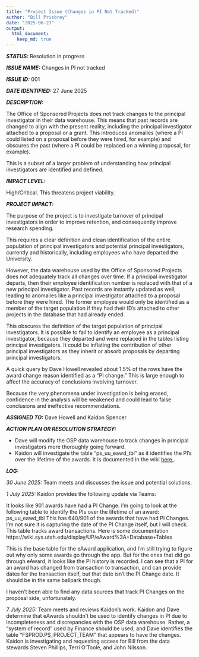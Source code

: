 ```yaml
---
title: "Project Issue (Changes in PI Not Tracked)"
author: "Bill Prisbrey"
date: "2025-06-27"
output:
  html_document:
    keep_md: true
---
```


***STATUS:***  Resolution in progress

***ISSUE NAME:***  Changes in PI not tracked    

***ISSUE ID:*** 001

***DATE IDENTIFIED:***  27 June 2025    

***DESCRIPTION:***  

  The Office of Sponsored Projects does not track changes to the principal investigator in their data warehouse.  This means that past records are changed to align with the present reality, including the principal investigator attached to a proposal or a grant.  This introduces anomalies (where a PI could listed on a proposal before they were hired, for example) and obscures the past (where a PI could be replaced on a winning proposal, for example).
  
  This is a subset of a larger problem of understanding how principal investigators are identified and defined.
  
***IMPACT LEVEL:***   

  High/Critical.  This threatens project viability.    

***PROJECT IMPACT:***   

  The purpose of the project is to investigate turnover of principal investigators in order to improve retention, and consequently improve research spending.   
  
  This requires a clear definition and clean identification of the entire population of principal investigators and potential principal investigators, currently and historically, including employees who have departed the University.   
  
  However, the data warehouse used by the Office of Sponsored Projects does not adequately track all changes over time.  If a principal investigator departs, then their employee identification number is replaced with that of a new principal investigator.  Past records are instantly updated as well, leading to anomalies like a principal investigator attached to a proposal before they were hired.  The former employee would only be identified as a member of the target population if they had their ID's attached to other projects in the database that had already ended.    
  
  This obscures the definition of the target population of principal investigators.  It is possible to fail to identify an employee as a principal investigator, because they departed and were replaced in the tables listing principal investigators.  It could be inflating the contribution of other principal investigators as they inherit or absorb proposals by departing principal investigators.    
  
  A quick query by Dave Howell revealed about 1.5% of the rows have the award change reason identified as a "PI change."  This is large enough to affect the accuracy of conclusions involving turnover.
  
  Because the very phenomena under investigation is being erased, confidence in the analysis will be weakened and could lead to false conclusions and ineffective recommendations.    

***ASSIGNED TO:*** Dave Howell and Kaidon Spencer   

***ACTION PLAN OR RESOLUTION STRATEGY:***     

  - Dave will modify the OSP data warehouse to track changes in principal investigators more thoroughly going forward.   
  - Kaidon will investigate the table "ps_uu_eawd_tbl" as it identifies the PI's over the lifetime of the awards.  It is documented in the wiki [here.](https://wiki.sys.utah.edu/display/UP/eAward%3A+Database+Tables).    

***LOG:***    

*30 June 2025:*  Team meets and discusses the issue and potential solutions.    

*1 July 2025:*  Kaidon provides the following update via Teams:    

  It looks like 901 awards have had a PI Change. I'm going to look at the following table to identify the PIs over the lifetime of an award:
ps_uu_eawd_tbl
This has 640/901 of the awards that have had PI Changes. I'm not sure it is capturing the date of the PI Change itself, but I will check. This table tracks award transactions. Here is some documentation
https://wiki.sys.utah.edu/display/UP/eAward%3A+Database+Tables
 
  This is the base table for the eAward application, and I'm still trying to figure out why only some awards go through the app. But for the ones that did go through eAward, it looks like the PI history is recorded. I can see that a PI for an award has changed from transaction to transaction, and can provide dates for the transaction itself, but that date isn't the PI Change date. It should be in the same ballpark though.

  I haven't been able to find any data sources that track PI Changes on the proposal side, unfortunately. 

*7 July 2025:*  Team meets and reviews Kaidon's work.  Kaidon and Dave determine that eAwards shouldn't be used to identify changes in PI due to incompleteness and discrepancies with the OSP data warehouse.  Rather, a "system of record" used by Finance should be used, and Dave identifies the table "FSPROD.PS_PROJECT_TEAM" that appears to have the changes.  Kaidon is investigating and requesting access for Bill from the data stewards Steven Phillips, Terri O'Toole, and John Nilsson.